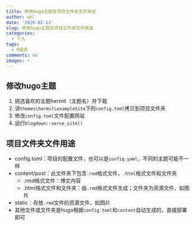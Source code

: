 ```yaml
---
title: 修改Hugo主题及项目文件夹文件用途
author: whl
date: '2020-02-13'
slug: 修改hugo主题及项目文件夹文件用途
categories:
  - 个人
tags:
  - R语言
comments: no
images: ~
---
```

## 修改hugo主题
1. 挑选喜欢的主题hermit（主题名）并下载
2. 讲`themes\hermit\exampleSite`下的`config.toml`拷贝到项目文件夹
3. 修改`config.toml`文件配置网站
4. 运行`blogdown::serve_site()` 

## 项目文件夹文件用途
- config.toml：项目的配置文件，也可以是`config.yaml`，不同的主题可能不一样
- content/post：此文件夹下包含`.rmd`格式文件，`.html`格式文件和文件夹
  - .rmd格式文件：博文内容
  - .html格式文件和文件夹：由`.rmd`格式文件生成；文件夹为资源文件，如图片
- static：存放`.rmd`文件的资源文件，如图片
- 其他文件或文件夹是hugo根据`config.toml`和`content`自动生成的，直接部署即可